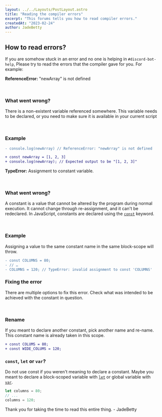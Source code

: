 ```yaml
---
layout: ../../Layouts/PostLayout.astro
title: "Reading the compiler errors"
excerpt: "This forums tells you how to read compiler errors."
createdAt: "2023-02-24"
author: JadeBetty
---
```



## How to read errors?

If you are somehow stuck in an error and no one is helping in `#discord-bot-help`, Please try to read the errors that the compiler gave for you. For example:

<Callout type="error">**ReferenceError:** "newArray" is not defined</Callout>

<br />

### What went wrong?

There is a non-existent variable referenced somewhere. This variable needs to be declared, or you need to make sure it is available in your current script

<br />

### Example

```diff
- console.log(newArray) // ReferenceError: "newArray" is not defined
```

```diff
+ const newArray = [1, 2, 3]
+ console.log(newArray); // Expected output to be "[1, 2, 3]"
```

<Callout type="error">**TypeError:** Assignment to constant variable.</Callout>

<br />

### What went wrong?

A constant is a value that cannot be altered by the program
during normal execution. It cannot change through re-assignment, and it can't be
redeclared. In JavaScript, constants are declared using the [`const`](https://developer.mozilla.org/en-US/docs/Web/JavaScript/Reference/Statements/const)
keyword.

<br />

### Example

Assigning a value to the same constant name in the same block-scope
will throw.

```diff
- const COLUMNS = 80;
- // …
- COLUMNS = 120; // TypeError: invalid assignment to const 'COLUMNS'
```

### Fixing the error

There are multiple options to fix this error. Check what was intended to be achieved with the constant in question.

<br />

### Rename

If you meant to declare another constant, pick another name and re-name. This constant name is already taken in this scope.

```diff
+ const COLUMS = 80;
+ const WIDE_COLUMS = 120;
```

### `const`, `let` or `var`?

Do not use const if you weren't meaning to declare a constant. Maybe you meant to declare a block-scoped variable with [`let`](https://developer.mozilla.org/en-US/docs/Web/JavaScript/Reference/Statements/let) or global variable with [`var`](https://developer.mozilla.org/en-US/docs/Web/JavaScript/Reference/Statements/var).

```js
let columns = 80;
// ...
columns = 120;
```

Thank you for taking the time to read this entire thing. - JadeBetty
